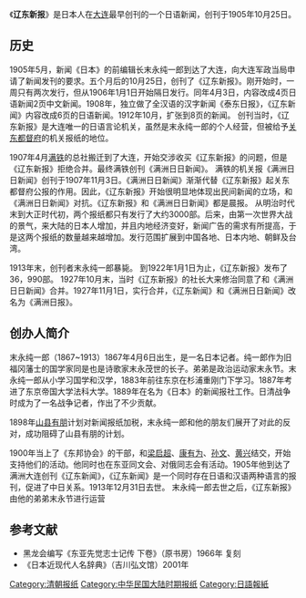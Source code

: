 《'''辽东新报'''》是日本人在[[大连|大连]]最早创刊的一个日语新闻，创刊于1905年10月25日。

== 历史==
1905年5月，新闻《日本》的前编辑长末永纯一郎到达了大连，向大连军政当局申请了新闻发刊的要求。五个月后的10月25日，创刊了《辽东新报》。刚开始时，一周只有两次发行，但从1906年1月1日开始隔日发行。同年4月3日，内容改成4页日语新闻2页中文新闻。1908年，独立做了全汉语的汉字新闻《泰东日报》，《辽东新闻》内容改成6页的日语新闻。1912年10月，扩张到8页的新闻。
创刊当时，《辽东新报》是大连唯一的日语言论机关，虽然是末永纯一郎的个人经营，但被给予[[关东都督府|关东都督府]]的机关报纸的地位。

1907年4月[[满铁|满铁]]的总社搬迁到了大连，开始交涉收买《辽东新报》的问题，但是《辽东新报》拒绝合并。最终满铁创刊《满洲日日新闻》。
满铁的机关报《满洲日日新闻》创刊于1907年11月3日。《满洲日日新闻》渐渐代替《辽东新报》起关东都督府公报的作用。因此，《辽东新报》开始很明显地体现出民间新闻的立场，和《满洲日日新闻》对抗。《辽东新报》和《满洲日日新闻》都是晨报。
从明治时代末到大正时代初，两个报纸都只有发行了大约3000部。后来，由第一次世界大战的景气，来大陆的日本人增加，并且内地经济变好，新闻广告的需求有所提高，于是这两个报纸的数量越来越增加。发行范围扩展到中国各地、日本内地、朝鲜及台湾。

1913年末，创刊者末永纯一郎暴毙。
到1922年1月1日为止，《辽东新报》发布了36，990部。
1927年10月末，当时《辽东新报》的社长大来修治同意了和《满洲日日新闻》合并。1927年11月1日，实行合并，《辽东新闻》和《满洲日日新闻》改名为《满洲日报》。

== 创办人简介 ==
末永纯一郎（1867~1913）1867年4月6日出生，是一名日本记者。纯一郎作为旧福冈藩士的国学家同是也是诗歌家末永茂世的长子。弟弟是政治运动家末永节。末永纯一郎从小学习国学和汉学，1883年前往东京在杉浦重刚门下学习。1887年考进了东京帝国大学法科大学。1889年在名为《日本》的新闻报社工作。日清战争时成为了一名战争记者，作出了不少贡献。

1898年[[山县有朋|山县有朋]]计划对新闻报纸加税，末永纯一郎和他的朋友们展开了对此的反对，成功阻碍了山县有朋的计划。

1900年当上了《东邦协会》的干部，和[[梁启超|梁启超]]、[[康有为|康有为]]、[[孙文|孙文]]、[[黄兴|黄兴]]结交，开始支持他们的活动。他同时也在东亚同文会、对俄同志会有活动。1905年他到达了满洲大连创刊《辽东新闻》，《辽东新闻》是一个同时存在日语和汉语两种语言的报刊，促进了中日关系。1913年12月31日去世。
末永纯一郎去世之后，《辽东新报》由他的弟弟末永节进行运营

== 参考文献==
*黑龙会编写《东亚先觉志士记传 下卷》（原书房）1966年 复刻
*《日本近现代人名辞典》（吉川弘文馆）2001年

[[Category:清朝报纸|Category:清朝报纸]]
[[Category:中华民国大陆时期报纸|Category:中华民国大陆时期报纸]]
[[Category:日語報紙|Category:日語報紙]]
